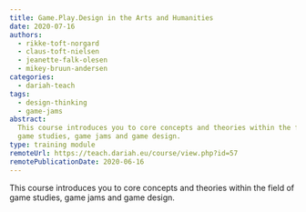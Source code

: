 ```yaml
---
title: Game.Play.Design in the Arts and Humanities
date: 2020-07-16
authors:
  - rikke-toft-norgard
  - claus-toft-nielsen
  - jeanette-falk-olesen
  - mikey-bruun-andersen
categories:
  - dariah-teach
tags:
  - design-thinking
  - game-jams
abstract:
  This course introduces you to core concepts and theories within the field of
  game studies, game jams and game design.
type: training module
remoteUrl: https://teach.dariah.eu/course/view.php?id=57
remotePublicationDate: 2020-06-16
---
```


This course introduces you to core concepts and theories within the field of
game studies, game jams and game design.

<CTA
  title="Interested in learning more?"
  subtitle="Check out Game.Play.Design in the Arts and Humanities on #dariahTeach"
  url="https://teach.dariah.eu/course/view.php?id=57"
/>
